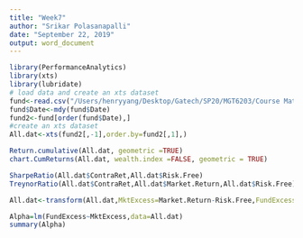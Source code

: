 ```yaml
---
title: "Week7"
author: "Srikar Polasanapalli"
date: "September 22, 2019"
output: word_document
---
```


```r


library(PerformanceAnalytics)
library(xts)
library(lubridate)
# load data and create an xts dataset
fund<-read.csv("/Users/henryyang/Desktop/Gatech/SP20/MGT6203/Course Material/Week 7/contrafund.csv", header = T)
fund$Date<-mdy(fund$Date)
fund2<-fund[order(fund$Date),]
#create an xts dataset
All.dat<-xts(fund2[,-1],order.by=fund2[,1],)

Return.cumulative(All.dat, geometric =TRUE)
chart.CumReturns(All.dat, wealth.index =FALSE, geometric = TRUE)

SharpeRatio(All.dat$ContraRet,All.dat$Risk.Free)
TreynorRatio(All.dat$ContraRet,All.dat$Market.Return,All.dat$Risk.Free)

All.dat<-transform(All.dat,MktExcess=Market.Return-Risk.Free,FundExcess=ContraRet-Risk.Free)

Alpha=lm(FundExcess~MktExcess,data=All.dat)
summary(Alpha)


```

